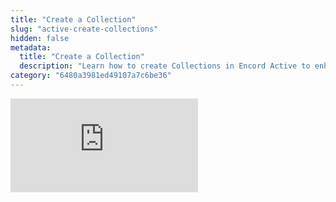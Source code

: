 ```yaml
---
title: "Create a Collection"
slug: "active-create-collections"
hidden: false
metadata: 
  title: "Create a Collection"
  description: "Learn how to create Collections in Encord Active to enhance data organization, search, and collaboration."
category: "6480a3981ed49107a7c6be36"
---
```


<div
  style={{
    height: '0',
    paddingBottom: '47.5%',
    position: 'relative'
  }}
>
  <iframe
    allowFullScreen
    frameBorder="0"
    mozallowfullscreen=""
    src="https://www.loom.com/embed/e1bb92fdc39d4b4588931f4d885ae7b3?sid=8c5dfcd0-bd90-4c61-99a0-6ca05df78eac"
    style={{
      height: '100%',
      left: '0',
      position: 'absolute',
      top: '0',
      width: '100%'
    }}
    webkitallowfullscreen=""
  />
</div>


Collections are created by tagging/labeling images and then building groups (Collections) based on the tagged images. Tagging is a versatile feature used in almost all Encord Active workflows, whether you are relabeling, augmenting, exporting, or deleting data.

Data Collections consist of groups of image/video/audio files. The Collection focus is on data. For example, you want to create a Collection of specific things (like blueberries or cherries). 

In Encord Active, creating Collections provides several advantages:

- **Organization**: Allows you to organize your data effectively within the platform. By assigning Collection tags to your data points, you can group and categorize data based on common characteristics, making it easier to manage and navigate large subsets of the dataset.

- **Enhanced search and filtering**: Collections in Encord Active enables powerful search and filtering capabilities. You can search for specific data points or filter data based on tags, narrowing down your focus to the relevant information you need.

- **Customizable metadata**: Collection tags serve as customizable metadata that can provide additional context and information about your data. You can define and assign tags that align with your specific project requirements, providing meaningful insights and annotations for efficient data analysis.

- **Collaboration and knowledge sharing**: Tagging promotes collaboration and knowledge sharing among team members in Encord Active. With consistent tagging conventions, team members can easily understand and access tagged data, facilitating efficient collaboration and ensuring everyone is on the same page.

- **Performing bulk actions**: Tagging allows the performing of bulk actions on groups of data units or labels. For example, you could modify data units with incorrect labels at the push of a button.

These are just a few of the advantages of tagging in Encord Active, and there may be more benefits specific to your project and workflow.

<AccordionGroup>
   <Accordion title="To create a Data Collection from an Annotate Project:">

1. Log in to the Encord platform.
   The landing page for the Encord platform appears.

2. Create a Project ([Annotation Project](/platform-documentation/Annotate/annotate-projects/annotate-manage-annotation-projects) or [Training Project](/platform-documentation/Annotate/annotate-projects/annotate-training-projects)) in Encord Annotate.

3. Click **Active** from the main menu.
   The landing page for Active appears.
   
4. Click the **Import Annotate Project** button.
   The _Select an Annotation Project_ dialog appears.

5. Click the **Import** button for the Annotate project you want to import.
   The _Confirm Project Import_ dialog appears. The dialog provides an estimate on how long the import may take.

6. Specify the **Sample rate** (in FPS) for the import of videos.

    <Note>	> Select **None** imports the entire video, without modification to the FPS of the video.</Note>

7. Click **Confirm**.

8. Close the _Select an Annotation Project_ dialog.
   The landing page for Active appears with progress of the import for the project.

9. Click the Project.
   The landing page for the Project appears with the _Explorer_ tab selected.

10. Search, sort, and filter your data/labels/predictions until you have the subset of the data you need.

11. Select one or more of the images in the Explorer workspace.
    A ribbon appears at the top of the Explorer workspace.

12. Click **Select all** to select all the images in the subset.

13. Click **Add to a Collection**.

14. Click **New Collection**.

15. Specify a meaningful title and description for the Collection.

    <Note>The title specified here applies as a tag/label to every selected image.</Note>

16. Click **Collections** to verify the Collection appears in the Collections list.

  </Accordion>
</AccordionGroup>

<AccordionGroup>
   <Accordion title="To create a Data Collection from data uploaded to Active:">

1. Contact Encord to get started with Encord Active.

2. Log in to the Encord platform.
   The landing page for the Encord platform appears.

3. Click **Active** in the main menu.
   The landing page for Active appears.

4. Click the Project.
   The landing page for the Project appears with the _Explorer_ tab selected.

5. Search, sort, and filter your data/labels/predictions until you have the subset of the data you need.

6. Select one or more of the images.
   A ribbon appears at the top of the Explorer workspace.

7. Click **Select all** to select all the images in the subset.

8. Click **Add to a Collection**.

9. Click **New Collection**.

10. Specify a meaningful title and description for the Collection.

    <Note> The title specified here applies as a tag/label to every selected image.</Note>

11. Click **Collections** to verify the Collection appears in the Collections list.

  </Accordion>
</AccordionGroup>

## Next Steps

### Data Cleansing/Curation and Label Correction/Validation

<div key="1" lang="en">
  <head>
    <meta charSet="UTF-8" />
    <meta content="width=device-width, initial-scale=1.0" name="viewport" />
    <title>Clickable Div</title>
  </head>
  <div className="container">
    <a
      className="clickable-div"
      href="/platform-documentation/Active/active-import/active-import-from-annotate"
    >
      1. Import from Annotate
    </a>
    <a
      className="clickable-div"
      href="/platform-documentation/Active/active-how-to/active-send-collection-to-annotate"
    >
      3. Send to Annotate
    </a>
    <a
      className="clickable-div"
      href="/platform-documentation/Active/active-how-to/active-sync-with-annotate"
    >
      4. Sync with Annotate
    </a>
    <a
      className="clickable-div"
      href="/platform-documentation/Active/active-how-to/active-update-collections"
    >
      5. Update Collection
    </a>
  </div>
</div>


### Model and Prediction Validation

<div key="1" lang="en">
  <head>
    <meta charSet="UTF-8" />
    <meta content="width=device-width, initial-scale=1.0" name="viewport" />
    <title>Clickable Div</title>
  </head>
  <div className="container">
    <a
      className="clickable-div"
      href="/platform-documentation/Active/active-import/active-import-from-annotate"
    >
      1. Import from Annotate
    </a>
    <a
      className="clickable-div"
      href="/platform-documentation/Active/active-how-to/active-import-model-predictions-cloud"
    >
      2. Import Predictions
    </a>
    <a
      className="clickable-div"
      href="/platform-documentation/Active/active-how-to/active-model-predictions-eval"
    >
      3. Prediction Metrics
    </a>
    <a
      className="clickable-div"
      href="/platform-documentation/Active/active-how-to/active-send-collection-to-annotate"
    >
      5. Send to Annotate
    </a>
    <a
      className="clickable-div"
      href="/platform-documentation/Active/active-how-to/active-sync-with-annotate"
    >
      6. Sync with Annotate
    </a>
    <a
      className="clickable-div"
      href="/platform-documentation/Active/active-how-to/active-update-collections"
    >
      7. Update Collection
    </a>
  </div>
</div>

